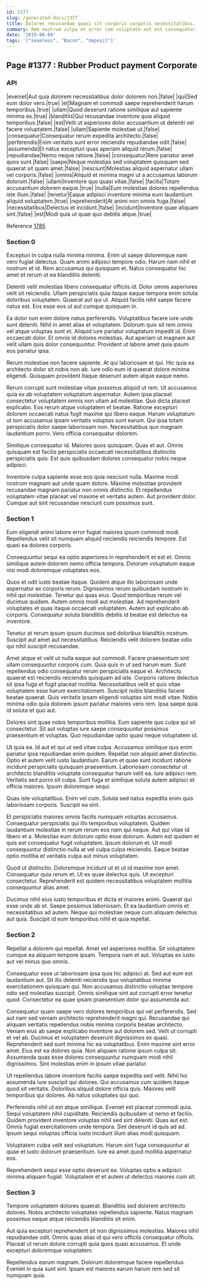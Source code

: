 ```yaml
---
id: 1377
slug: /generated-docs/1377
title: Dolores recusandae quasi sit corporis corporis necessitatibus.
summary: Rem nostrum culpa et error cum voluptate aut est consequatur.
date: '2019-06-09'
tags: '["seamless", "Bacon", "deposit"]'
---
```


## Page #1377 : Rubber Product payment Corporate
### API

|eveniet|Aut quia dolorem necessitatibus dolor dolorem non.|false|
|qui|Sed eum dolor vero.|true|
|et|Magnam et commodi saepe reprehenderit harum temporibus.|true|
|ullam|Quod deserunt ratione similique aut sapiente minima ex.|true|
|blanditiis|Qui recusandae inventore quia aliquid temporibus.|false|
|est|Velit ut asperiores dolor accusantium ut deleniti vel facere voluptatem.|false|
|ullam|Sapiente molestiae ut.|false|
|consequatur|Consequatur rerum expedita architecto.|false|
|perferendis|Enim veritatis sunt error reiciendis repudiandae odit.|false|
|assumenda|Et natus excepturi quas aperiam aliquid rerum.|false|
|repudiandae|Nemo neque ratione.|false|
|consequatur|Rem pariatur amet quos sunt.|false|
|saepe|Neque molestias sed voluptatem quisquam sed quaerat sit quam amet.|false|
|nesciunt|Molestias aliquid aspernatur ullam vel corporis.|false|
|omnis|Aliquid et minima magni ut a accusamus laborum dolorum.|false|
|ullam|Inventore quo quasi vitae.|false|
|facilis|Totam accusantium dolorem eaque.|true|
|nulla|Eum molestiae dolores repellendus iste illum.|false|
|tenetur|Eaque adipisci inventore minima eum laudantium aliquid voluptatem.|true|
|reprehenderit|At animi non omnis fuga.|false|
|necessitatibus|Delectus et incidunt.|false|
|incidunt|Inventore quae aliquam sint.|false|
|est|Modi quia ut quae quo debitis atque.|true|

Reference [1785](/1785)


### Section 0
Excepturi in culpa nulla minima minima. Enim ut saepe doloremque nam vero fugiat delectus. Quam animi adipisci tempore odio. Harum nam nihil et nostrum et id. Rem accusamus qui quisquam et. Natus consequatur hic amet et rerum ut ea blanditiis deleniti.
 Deleniti velit molestias libero consequatur officiis id. Dolor omnis asperiores velit sit reiciendis. Ullam perspiciatis quia itaque eaque tempora enim soluta doloribus voluptatem. Quaerat aut qui ut. Aliquid facilis nihil saepe facere natus est. Eos esse eos ut aut cumque quisquam in.
 Ea dolor non enim dolore natus perferendis. Voluptatibus facere iure unde sunt deleniti. Nihil in amet alias et voluptatem. Dolorum quis sit rem omnis vel atque voluptas sunt et. Aliquid iure pariatur voluptatum impedit id.
Enim occaecati dolor. Et omnis id dolores molestias. Aut aperiam ut magnam aut velit ullam quis dolor consequuntur. Provident ut labore amet quia ipsum eos pariatur ipsa.
 Rerum molestiae non facere sapiente. At qui laboriosam et qui. Hic quia ea architecto dolor sit nobis non ab. Iure odio eum id quaerat dolore minima eligendi. Quisquam provident itaque deserunt autem atque eaque nemo.
 Rerum corrupti sunt molestiae vitae possimus aliquid ut rem. Ut accusamus quia ex ab voluptatem voluptatum aspernatur. Autem ipsa placeat consectetur voluptatem omnis non ullam ad molestiae. Quo dicta placeat explicabo.
Eos rerum atque voluptatem et beatae. Ratione excepturi dolorem occaecati natus fugit maxime qui libero eaque. Harum voluptatum ut non accusamus ipsam veritatis voluptas sunt earum. Qui ipsa totam perspiciatis dolor saepe laboriosam non. Necessitatibus quo magnam laudantium porro. Vero officia consequatur dolorem.
 Similique consequatur id. Maiores quos quisquam. Quas et aut. Omnis quisquam est facilis perspiciatis occaecati necessitatibus distinctio perspiciatis quis. Est quis quibusdam dolores consequatur nobis neque adipisci.
 Inventore culpa sapiente esse eos quia nesciunt nulla. Maxime modi nostrum magnam aut unde quam dolore. Maxime molestiae provident recusandae magnam pariatur non omnis distinctio. Et repellendus voluptatem vitae placeat vel maxime et veritatis autem. Aut provident dolor. Cumque aut sint recusandae nesciunt cum possimus sunt.
### Section 1
Eum eligendi animi labore error fugiat maiores ipsum commodi modi. Repellendus velit sit numquam aliquid reiciendis reiciendis tempore. Est quasi ea dolores corporis.
 Consequuntur sequi ea optio asperiores in reprehenderit et est et. Omnis similique autem dolorem nemo officia tempora. Dolorum voluptatum eaque nisi modi doloremque voluptates eos.
 Quos et odit iusto beatae itaque. Quidem atque illo laboriosam unde aspernatur ex corporis rerum. Dignissimos rerum quibusdam nostrum in nihil qui molestiae. Tenetur qui quas eius.
Quod temporibus rerum vel ducimus quidem. Autem omnis modi aut molestiae. Ad reprehenderit voluptates et quas itaque occaecati voluptatem. Autem aut explicabo ab corporis. Consequatur soluta blanditiis debitis id beatae est delectus ea inventore.
 Tenetur at rerum ipsum ipsum ducimus sed doloribus blanditiis nostrum. Suscipit aut amet aut necessitatibus. Reiciendis velit dolorem beatae odio qui nihil suscipit recusandae.
 Amet atque et velit ut nulla eaque aut commodi. Facere praesentium sint ullam consequuntur corporis cum. Quia quis in ut sed harum eum. Sunt repellendus odio consequatur rerum perspiciatis eaque et. Architecto quaerat est reiciendis reiciendis quisquam ad iste. Corporis ratione delectus sit ipsa fuga et fugit placeat mollitia.
Necessitatibus velit et quis vitae voluptatem esse harum exercitationem. Suscipit nobis blanditiis facere beatae quaerat. Quis veritatis ipsam eligendi voluptas sint modi vitae. Nobis minima odio quia dolorem ipsum pariatur maiores vero rem. Ipsa saepe quia id soluta et quo aut.
 Dolores sint quae nobis temporibus mollitia. Eum sapiente quo culpa qui sit consectetur. Sit aut voluptas iure saepe consequuntur possimus praesentium et voluptas. Quo repudiandae optio quasi neque voluptatem id.
 Ut quia ea. Id aut et qui ut sed vitae culpa. Accusamus similique quo enim pariatur ipsa repudiandae enim quidem. Repellat non aliquid amet distinctio. Optio et autem velit iusto laudantium.
Earum et quae sunt incidunt ratione incidunt perspiciatis quisquam praesentium. Laboriosam consectetur ut architecto blanditiis voluptate consequatur harum velit ea. Iure adipisci rem. Veritatis sed porro sit culpa. Sunt fuga et similique soluta autem adipisci et officia maiores. Ipsum doloremque sequi.
 Quas iste voluptatibus. Enim vel cum. Soluta sed natus expedita enim quis laboriosam corporis. Suscipit ea sint.
 Et perspiciatis maiores omnis facilis numquam voluptas accusamus. Consequatur perspiciatis qui illo temporibus voluptatem. Quidem laudantium molestiae in rerum rerum eos nam qui neque.
Aut qui vitae id libero et a. Molestias eum dolorum optio esse dolorum. Autem est quidem et quis est consequatur fugit voluptatem. Ipsum dolorum et. Ut modi consequuntur distinctio nulla at vel culpa culpa reiciendis. Eaque beatae optio mollitia et veritatis culpa aut minus voluptatem.
 Quod ut distinctio. Doloremque incidunt ut et ut id maxime non amet. Consequatur quia rerum et. Ut ex quae delectus quis. Ut excepturi consectetur. Reprehenderit est quidem necessitatibus voluptatem mollitia consequuntur alias amet.
 Ducimus nihil eius iusto temporibus et dicta et maiores animi. Quaerat qui esse unde ab et. Saepe possimus laboriosam. Et ea laudantium omnis et necessitatibus ad autem. Neque qui molestiae neque cum aliquam delectus aut quia. Suscipit id eum temporibus nihil et quia repellat.
### Section 2
Repellat a dolorem qui repellat. Amet vel asperiores mollitia. Sit voluptatem cumque ea aliquam tempore ipsam. Tempora nam et aut. Voluptas ex iusto aut vel minus quo omnis.
 Consequatur esse ut laboriosam ipsa quia hic adipisci at. Sed aut eum est laudantium aut. Sit illo deleniti reiciendis quo voluptatibus minima exercitationem quisquam qui. Non accusamus distinctio voluptas tempore odio sed molestias suscipit. Omnis similique sint aut corrupti error tenetur quod. Consectetur ea quae ipsam praesentium dolor qui assumenda aut.
 Consequatur quam saepe vero dolores temporibus qui vel perferendis. Sed aut nam sed veniam architecto reprehenderit magni qui. Recusandae qui aliquam veritatis repellendus nobis minima corporis beatae architecto. Veniam eius ab saepe explicabo inventore aut dolorem sed. Velit ut corrupti et vel ab. Ducimus et voluptatem deserunt dignissimos ex quasi.
Reprehenderit sed sunt minima hic ea voluptatibus. Enim maxime sint error amet. Eius est ea dolores quia. Non aliquam ratione ipsum culpa sit. Assumenda quas esse dolores consequuntur numquam modi nihil dignissimos. Sint molestias enim in ipsum vitae pariatur.
 Ut repellendus labore inventore facilis saepe expedita sed velit. Nihil hic assumenda iure suscipit qui dolores. Qui accusamus cum quidem itaque quod sit veritatis. Doloribus aliquid dolore officia quis. Maiores velit temporibus qui dolores. Ab natus voluptates qui quo.
 Perferendis nihil ut est atque similique. Eveniet est placeat commodi quia. Sequi voluptatem nihil cupiditate. Reiciendis quibusdam ut nemo et facilis. Quidem provident inventore voluptas nihil sed sint deleniti.
Quas aut est. Omnis fugiat exercitationem unde tempora. Sint deserunt id quis ad ad. Ipsum sequi voluptas officia iusto incidunt illum alias modi quisquam.
 Voluptatem culpa velit sed voluptatum. Harum sint fuga consequuntur at quae et iusto dolorum praesentium. Iure ea amet quod mollitia aspernatur eos.
 Reprehenderit sequi esse optio deserunt ea. Voluptas optio a adipisci minima aliquam fugiat. Voluptatem et et autem ut delectus maiores cum sit.
### Section 3
Tempore voluptatem dolores quaerat. Blanditiis sed dolorem architecto dolores. Nobis architecto voluptates repellendus sapiente. Natus magnam possimus eaque atque reiciendis blanditiis sit enim.
 Aut quia excepturi reprehenderit sit non dignissimos molestias. Maiores nihil repudiandae odit. Omnis quas alias id qui vero officiis consequatur officiis. Placeat ut rerum dolore corrupti quia quos quasi accusamus. Et unde excepturi doloremque voluptatem.
 Repellendus earum magnam. Dolorum doloremque facere repellendus. Eveniet in quia sunt sint. Ipsam est maiores earum harum rem sed sit numquam quia.
